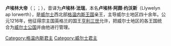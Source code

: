 {{unreferenced|time=2013-04-27T00:47:40+00:00}}
{{Infobox royalty
|name=卢埃林大帝<br/><small>{{lang|cy|Llywelyn Fawr}}<br />
|title=[[格温内斯王国|格温内斯亲王]]<br/>波伊斯文温温亲王
|image=Marwolaeth Llywelyn Fawr.JPG
|caption=卢埃林大帝（左）与他的两个儿子格鲁菲德和达菲德在一起
|succession=格温内斯亲王
|reign=1195年－1240年
|predecessor=[[达菲德·阿颇·欧文·格温内斯|达菲德·阿颇·欧文·格温内斯]]
|successor=[[达菲德·阿颇·卢埃林|达菲德·阿颇·卢埃林]]
|succession2=波伊斯文温温亲王
|reign2=1216年－1240年
| predecessor2 = [[格文温温·阿颇·欧文|格文温温·阿颇·欧文]]
| successor2 = [[格鲁菲德·阿颇·格文温温|格鲁菲德·阿颇·格文温温]]
}}
'''卢埃林大帝'''（{{lang-en|Llywelyn the Great}}；{{lang-cy|Llywelyn Fawr}}；{{bd|1172年||1240年|4月11日}}），音译为'''卢埃林·法瑞'''，本名'''卢埃林·阿颇·约沃斯'''（Llywelyn ap Iorwerth），是[[威尔士|威尔士]]西北部[[格温内斯王国|格温内斯王国]]亲王，主导威尔士地区四十余年。公元1216年，他征得宗主国英格兰的国王[[亨利三世|亨利三世]]允许，把威尔士地区的各王国统合为[[威尔士公国|威尔士公国]]并由他进行管理。
{{commonscat|Llywelyn Fawr}}

{{Authority control}}
[[Category:格温内斯君主|Category:格温内斯君主]]
[[Category:威尔士君主|Category:威尔士君主]]